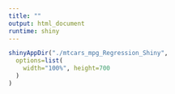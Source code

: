 ```yaml
---
title: ""
output: html_document
runtime: shiny
---
```

```r
shinyAppDir("./mtcars_mpg_Regression_Shiny",
  options=list(
    width="100%", height=700
  )
)
```
